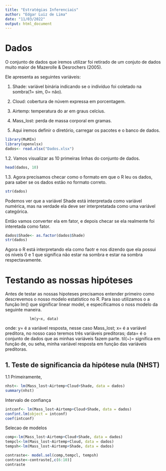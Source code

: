 ```yaml
---
title: "Estratégias Inferenciais"
author: "Edgar Luiz de Lima"
date: "11/03/2022"
output: html_document
---
```


# Dados
  O conjunto de dados que iremos utilizar foi retirado de um conjuto de dados muito maior de Mazerolle & Desrochers (2005).
  
  Ele apresenta as seguintes variáveis:
  
  1. Shade: variável binária indicando se o indivíduo foi coletado na sombra(1= sim, 0= não).
  2. Cloud: cobertura de núvem expressa em porcentagem.
  3. Airtemp: temperatura do ar em graus celcius.
  4. Mass_lost: perda de massa corporal em gramas.

1. Aqui iremos definir o diretório, carregar os pacotes e o banco de dados.
```r
library(MuMIn)
library(openxlsx)
dados<- read.xlsx("Dados.xlsx")
```

1.2. Vamos visualizar as 10 primeiras linhas do conjunto de dados.
```r
head(dados, 10)
```

1.3. Agora precisamos checar como o formato em que o R leu os dados, para saber se os dados estão no formato correto.
```r
str(dados)
```
Podemos ver que a variável Shade está interpretada como variável numérica, mas na verdade ela deve ser interpretatada como uma variável categórica.

Então vamos converter ela em fator, e depois checar se ela realmente foi interetada como fator.
```r
dados$Shade<- as.factor(dados$Shade)
str(dados)
```
Agora o R está interpretando ela como faotr e nos dizendo que ela possui os níveis 0 e 1 que significa não estar na sombra e estar na sombra respectavamente.

# Testando as nossas hipóteses

  Antes de testar as nossas hipoteses precisamos entender primeiro como descrevemos o nosso modelo estatístico no R. Para isso utilizamos o a função lm() que significar linear model, e especificamos o noss modelo da seguinte maneira.
  
               lm(y~x, data) 

  onde:
  y= é a variável resposta, nesse caso Mass_lost;
  x= é a variável preditora, no nosso caso teremos três variáveis preditoras;
  data= é o conjunto de dados que as minhas variáveis fazem parte.
  til(~)= significa em função de, ou seha, minha variável resposta em função das variáveis preditoras.



## 1. Teste de significancia da hipótese nula (NHST)

1.1 Primeiramente, 
```r
nhst<- lm(Mass_lost~Airtemp+Cloud+Shade, data = dados)
summary(nhst)
```




Intervalo de confiança
```r
intconf<- lm(Mass_lost~Airtemp+Cloud+Shade, data = dados)
confint.lm(object = intconf)
coef(intconf)
```

Selecao de modelos
```r
comp<-lm(Mass_lost~Airtemp+Cloud+Shade, data = dados)
tempcl<-lm(Mass_lost~Airtemp+Cloud, data = dados)
tempsh<-lm(Mass_lost~Airtemp+Shade, data = dados)

contraste<- model.sel(comp,tempcl, tempsh)
contraste<-contraste[,c(6:10)]
contraste
```

